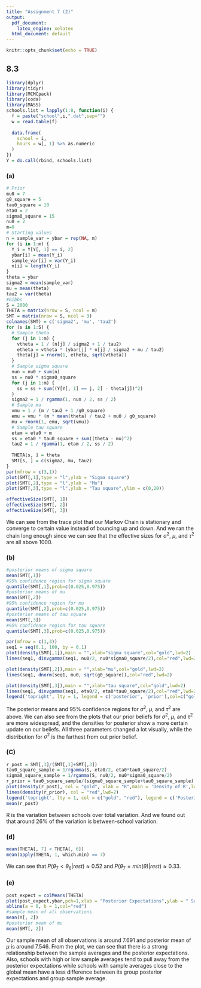 ---
title: "Assignment 7 (2)"
output:
  pdf_document:
    latex_engine: xelatex
  html_document: default
---

```{r setup, include=FALSE}
knitr::opts_chunk$set(echo = TRUE)
```

## 8.3

```{r, message=FALSE,warning=FALSE}
library(dplyr)
library(tidyr)
library(MCMCpack)
library(coda)
library(MASS)
schools.list = lapply(1:8, function(i) {
  f = paste("school",i,".dat",sep="")
  w = read.table(f)
  
  data.frame(
    school = i,
    hours = w[, 1] %>% as.numeric
  )
})
Y = do.call(rbind, schools.list)
```

### (a)
```{r,fig.width=10, fig.height=12}
# Prior
mu0 = 7
g0_square = 5
tau0_square = 10
eta0 = 2
sigma0_square = 15
nu0 = 2
m=8
# Starting values
n = sample_var = ybar = rep(NA, m)
for (i in 1:m) {
  Y_i = Y[Y[, 1] == i, 2]
  ybar[i] = mean(Y_i)
  sample_var[i] = var(Y_i)
  n[i] = length(Y_i)
}
theta = ybar
sigma2 = mean(sample_var)
mu = mean(theta)
tau2 = var(theta)
#Gibbs
S = 2000
THETA = matrix(nrow = S, ncol = m)
SMT = matrix(nrow = S, ncol = 3)
colnames(SMT) = c('sigma2', 'mu', 'tau2')
for (s in 1:S) {
  # Sample theta
  for (j in 1:m) {
    vtheta = 1 / (n[j] / sigma2 + 1 / tau2)
    etheta = vtheta * (ybar[j] * n[j] / sigma2 + mu / tau2)
    theta[j] = rnorm(1, etheta, sqrt(vtheta))
  }
  # Sample sigma square
  nun = nu0 + sum(n)
  ss = nu0 * sigma0_square
  for (j in 1:m) {
    ss = ss + sum((Y[Y[, 1] == j, 2] - theta[j])^2)
  }
  sigma2 = 1 / rgamma(1, nun / 2, ss / 2)
  # Sample mu
  vmu = 1 / (m / tau2 + 1 /g0_square)
  emu = vmu * (m * mean(theta) / tau2 + mu0 / g0_square)
  mu = rnorm(1, emu, sqrt(vmu))
  # Sample tau square
  etam = eta0 + m
  ss = eta0 * tau0_square + sum((theta - mu)^2)
  tau2 = 1 / rgamma(1, etam / 2, ss / 2)
  
  THETA[s, ] = theta
  SMT[s, ] = c(sigma2, mu, tau2)
}
par(mfrow = c(3,1))
plot(SMT[,1],type = "l",ylab = "Sigma square")
plot(SMT[,2],type = "l",ylab = "Mu")
plot(SMT[,3],type = "l",ylab = "Tau square",ylim = c(0,20))

effectiveSize(SMT[, 1])
effectiveSize(SMT[, 2])
effectiveSize(SMT[, 3])
```
We can see from the trace plot that our Markov Chain is stationary and converge to certain value instead of bouncing up and down. And we ran the chain long enough since we can see that the effective sizes for $\sigma^2$, $\mu$, and $\tau^2$ are all above 1000.

### (b)
```{r}
#posterior means of sigma square
mean(SMT[,1])
#95% confidence region for sigma square
quantile(SMT[,1],prob=c(0.025,0.975))
#posterior means of mu
mean(SMT[,2])
#95% confidence region for mu
quantile(SMT[,2],prob=c(0.025,0.975))
#posterior means of tau square
mean(SMT[,3])
#95% confidence region for tau square
quantile(SMT[,3],prob=c(0.025,0.975))

par(mfrow = c(1,3))
seq1 = seq(0.1, 100, by = 0.1)
plot(density(SMT[,1]),main = "",xlab="sigma square",col="gold",lwd=2)
lines(seq1, dinvgamma(seq1, nu0/2, nu0*sigma0_square/2),col="red",lwd=2)

plot(density(SMT[,2]),main = "",xlab="mu",col="gold",lwd=2)
lines(seq1, dnorm(seq1, mu0, sqrt(g0_square)),col="red",lwd=2)

plot(density(SMT[,3]),main = "",xlab="tau square",col="gold",lwd=2)
lines(seq1, dinvgamma(seq1, eta0/2, eta0*tau0_square/2),col="red",lwd=2)
legend('topright', lty = 1, legend = c('posterior', 'prior'),col=c("gold","red"))
```
The posterior means and 95% confidence regions for $\sigma^2$, $\mu$, and $\tau^2$ are above.
We can also see from the plots that our prior beliefs for $\sigma^2$, $\mu$, and $\tau^2$ are more widespread, and the densities for posterior show a more certain update on our beliefs. All three parameters changed a lot visually, while the distribution for $\sigma^2$ is the farthest from out prior belief.

### (C)
```{r}
r_post = SMT[,3]/(SMT[,1]+SMT[,3])
tau0_square_sample = 1/rgamma(S, eta0/2, eta0*tau0_square/2)
sigma0_square_sample = 1/rgamma(S, nu0/2, nu0*sigma0_square/2)
r_prior = tau0_square_sample/(sigma0_square_sample+tau0_square_sample)
plot(density(r_post), col = "gold", xlab = "R",main = 'Density of R',lwd=2)
lines(density(r_prior), col = "red",lwd=2)
legend('topright', lty = 1, col = c("gold", "red"), legend = c('Posterior', 'Prior'))
mean(r_post)
```
R is the variation between schools over total variation. And we found out that around 26% of the variation is between-school variation.

### (d)
```{r}
mean(THETA[, 7] < THETA[, 6])
mean(apply(THETA, 1, which.min) == 7)
```
We can see that $P(\theta_7<\theta_6|rest)\approx0.52$ and $P(\theta_7=min(\theta)|rest)\approx0.33$.

### (e)
```{r}
post_expect = colMeans(THETA)
plot(post_expect,ybar,pch=1,xlab = "Posterior Expectations",ylab = " Sample Averages")
abline(a = 0, b = 1,col="red")
#sample mean of all observations
mean(Y[, 2])
#posterior mean of mu
mean(SMT[, 2])
```
Our sample mean of all observations is around 7.691 and posterior mean of $\mu$ is around 7.546.
From the plot, we can see that there is a strong relationship between the sample averages and the posterior expectations. Also, schools with high or low sample averages tend to pull away from the posterior expectations while schools with sample averages close to the global mean have a less difference between its group posterior expectations and group sample average.
